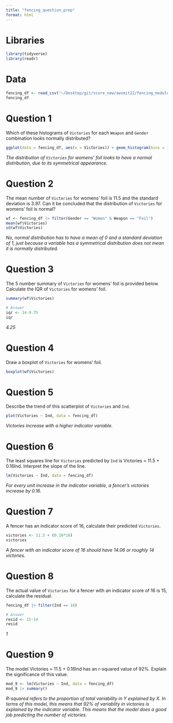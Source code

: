 ```yaml
---
title: "fencing_question_prep"
format: html
---
```


# Libraries

```r
library(tidyverse)
library(readr)
```

# Data

```r
fencing_df <- read_csv("~/Desktop/git/score_new/awsmit22/fencing_module/exploration/fencing.csv")
fencing_df
```

# Question 1

Which of these histograms of `Victories` for each `Weapon` and `Gender` combination looks normally distributed?

```r
ggplot(data = fencing_df, aes(x = Victories)) + geom_histogram(bins = 10, colour = "black", fill = "lightblue") + facet_grid( Gender ~ Weapon) + theme_minimal() + theme(axis.title = element_text(size = 12, face = "bold"),strip.text = element_text(size = 12, face = "bold"), plot.title = element_text(size = 20, hjust = 0.5)) + labs(title = "Histograms of Victories for Each Weapon and Both Genders") 
```

*The distribution of `Victories` for womens' foil looks to have a normal distribution, due to its symmetrical appearance.*

# Question 2

The mean number of `Victories` for womens' foil is 11.5 and the standard deviation is 3.97. Can it be concluded that the distribution of `Victories` for womens' foil is normal?

```r
wf <- fencing_df |> filter(Gender == "Women" & Weapon == "Foil")
mean(wf$Victories)
sd(wf$Victories)
```

*No, normal distribution has to have a mean of 0 and a standard deviation of 1, just because a variable has a symmetrical distribution does not mean it is normally distributed.*

# Question 3

The 5 number summary of `Victories` for womens' foil is provided below. Calculate the IQR of `Victories` for womens' foil.

```r
summary(wf$Victories)
```

```r
# Answer
iqr <- 14-9.75
iqr
```

*4.25*

# Question 4

Draw a boxplot of `Victories` for womens' foil. 

```r
boxplot(wf$Victories)
```

# Question 5

Describe the trend of this scatterplot of `Victories` and `Ind`.

```r
plot(Victories ~ Ind, data = fencing_df)
```

*Victories increase with a higher indicator variable.*

# Question 6

The least squares line for `Victories` predicted by `Ind` is Victories = 11.5 + 0.16Ind. Interpret the slope of the line. 

```r
lm(Victories ~ Ind, data = fencing_df)
```

*For every unit increase in the indicator variable, a fencer's victories increase by 0.16.*

# Question 7

A fencer has an indicator score of 16, calculate their predicted `Victories`.

```r
victories <- 11.5 + (0.16*16)
victories
```

*A fencer with an indicator score of 16 should have 14.06 or roughly 14 victories.*

# Question 8

The actual value of `Victories` for a fencer with an indicator score of 16 is 15, calculate the residual.

```r
fencing_df |> filter(Ind == 16)
```

```r
# Answer
resid <- 15-14
resid
```

*1*

# Question 9

The model Victories = 11.5 + 0.16Ind has an r-squared value of 92%. Explain the significance of this value. 

```r
mod_9 <- lm(Victories ~ Ind, data = fencing_df)
mod_9 |> summary()
```

*R-squared refers to the proportion of total variability in Y explained by X. In terms of this model, this means that 92% of variablity in victories is explained by the indicator variable. This means that the model does a good job predicting the number of victories.*

